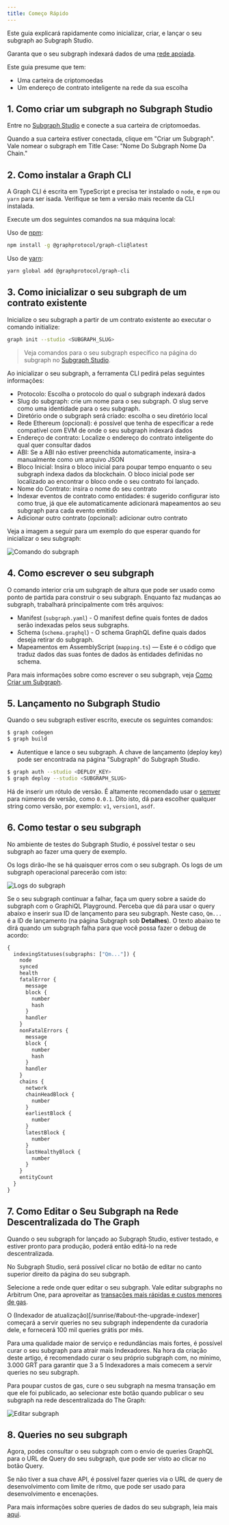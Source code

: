 ```yaml
---
title: Começo Rápido
---
```


Este guia explicará rapidamente como inicializar, criar, e lançar o seu subgraph ao Subgraph Studio.

Garanta que o seu subgraph indexará dados de uma [rede apoiada](/developing/supported-networks).

Este guia presume que tem:

- Uma carteira de criptomoedas
- Um endereço de contrato inteligente na rede da sua escolha

## 1. Como criar um subgraph no Subgraph Studio

Entre no [Subgraph Studio](https://thegraph.com/studio/) e conecte a sua carteira de criptomoedas.

Quando a sua carteira estiver conectada, clique em "Criar um Subgraph". Vale nomear o subgraph em Title Case: "Nome Do Subgraph Nome Da Chain."

## 2. Como instalar a Graph CLI

A Graph CLI é escrita em TypeScript e precisa ter instalado o `node`, e `npm` ou `yarn` para ser isada. Verifique se tem a versão mais recente da CLI instalada.

Execute um dos seguintes comandos na sua máquina local:

Uso de [npm](https://www.npmjs.com/):

```sh
npm install -g @graphprotocol/graph-cli@latest
```

Uso de [yarn](https://yarnpkg.com/):

```sh
yarn global add @graphprotocol/graph-cli
```

## 3. Como inicializar o seu subgraph de um contrato existente

Inicialize o seu subgraph a partir de um contrato existente ao executar o comando initialize:

```sh
graph init --studio <SUBGRAPH_SLUG>
```

> Veja comandos para o seu subgraph específico na página do subgraph no [Subgraph Studio](https://thegraph.com/studio/).

Ao inicializar o seu subgraph, a ferramenta CLI pedirá pelas seguintes informações:

- Protocolo: Escolha o protocolo do qual o subgraph indexará dados
- Slug do subgraph: crie um nome para o seu subgraph. O slug serve como uma identidade para o seu subgraph.
- Diretório onde o subgraph será criado: escolha o seu diretório local
- Rede Ethereum (opcional): é possível que tenha de especificar a rede compatível com EVM de onde o seu subgraph indexará dados
- Endereço de contrato: Localize o endereço do contrato inteligente do qual quer consultar dados
- ABI: Se a ABI não estiver preenchida automaticamente, insira-a manualmente como um arquivo JSON
- Bloco Inicial: Insira o bloco inicial para poupar tempo enquanto o seu subgraph indexa dados da blockchain. O bloco inicial pode ser localizado ao encontrar o bloco onde o seu contrato foi lançado.
- Nome do Contrato: insira o nome do seu contrato
- Indexar eventos de contrato como entidades: é sugerido configurar isto como true, já que ele automaticamente adicionará mapeamentos ao seu subgraph para cada evento emitido
- Adicionar outro contrato (opcional): adicionar outro contrato

Veja a imagem a seguir para um exemplo do que esperar quando for inicializar o seu subgraph:

![Comando do subgraph](/img/subgraph-init-example.png)

## 4. Como escrever o seu subgraph

O comando interior cria um subgraph de altura que pode ser usado como ponto de partida para construir o seu subgraph. Enquanto faz mudanças ao subgraph, trabalhará principalmente com três arquivos:

- Manifest (`subgraph.yaml`) - O manifest define quais fontes de dados serão indexadas pelos seus subgraphs.
- Schema (`schema.graphql`) - O schema GraphQL define quais dados deseja retirar do subgraph.
- Mapeamentos em AssemblyScript (`mapping.ts`) — Este é o código que traduz dados das suas fontes de dados às entidades definidas no schema.

Para mais informações sobre como escrever o seu subgraph, veja [Como Criar um Subgraph](/desenvolvimento/como-criar-um-subgraph).

## 5. Lançamento no Subgraph Studio

Quando o seu subgraph estiver escrito, execute os seguintes comandos:

```sh
$ graph codegen
$ graph build
```

- Autentique e lance o seu subgraph. A chave de lançamento (deploy key) pode ser encontrada na página "Subgraph" do Subgraph Studio.

```sh
$ graph auth --studio <DEPLOY_KEY>
$ graph deploy --studio <SUBGRAPH_SLUG>
```

Há de inserir um rótulo de versão. É altamente recomendado usar o [semver](https://semver.org/) para números de versão, como `0.0.1`. Dito isto, dá para escolher qualquer string como versão, por exemplo: `v1`, `version1`, `asdf`.

## 6. Como testar o seu subgraph

No ambiente de testes do Subgraph Studio, é possível testar o seu subgraph ao fazer uma query de exemplo.

Os logs dirão-lhe se há quaisquer erros com o seu subgraph. Os logs de um subgraph operacional parecerão com isto:

![Logs do subgraph](/img/subgraph-logs-image.png)

Se o seu subgraph continuar a falhar, faça um query sobre a saúde do subgraph com o GraphiQL Playground. Perceba que dá para usar o query abaixo e inserir sua ID de lançamento para seu subgraph. Neste caso, `Qm...` é a ID de lançamento (na página Subgraph sob **Detalhes**). O texto abaixo te dirá quando um subgraph falha para que você possa fazer o debug de acordo:

```graphql
{
  indexingStatuses(subgraphs: ["Qm..."]) {
    node
    synced
    health
    fatalError {
      message
      block {
        number
        hash
      }
      handler
    }
    nonFatalErrors {
      message
      block {
        number
        hash
      }
      handler
    }
    chains {
      network
      chainHeadBlock {
        number
      }
      earliestBlock {
        number
      }
      latestBlock {
        number
      }
      lastHealthyBlock {
        number
      }
    }
    entityCount
  }
}
```

## 7. Como Editar o Seu Subgraph na Rede Descentralizada do The Graph

Quando o seu subgraph for lançado ao Subgraph Studio, estiver testado, e estiver pronto para produção, poderá então editá-lo na rede descentralizada.

No Subgraph Studio, será possível clicar no botão de editar no canto superior direito da página do seu subgraph.

Selecione a rede onde quer editar o seu subgraph. Vale editar subgraphs no Arbitrum One, para aproveitar as [transações mais rápidas e custos menores de gas](/arbitrum/arbitrum-faq).

O (Indexador de atualização)[/sunrise/#about-the-upgrade-indexer] começará a servir queries no seu subgraph independente da curadoria dele, e fornecerá 100 mil queries grátis por mês.

Para uma qualidade maior de serviço e redundâncias mais fortes, é possível curar o seu subgraph para atrair mais Indexadores. Na hora da criação deste artigo, é recomendado curar o seu próprio subgraph com, no mínimo, 3.000 GRT para garantir que 3 a 5 Indexadores a mais comecem a servir queries no seu subgraph.

Para poupar custos de gas, cure o seu subgraph na mesma transação em que ele foi publicado, ao selecionar este botão quando publicar o seu subgraph na rede descentralizada do The Graph:

![Editar subgraph](/img/publish-and-signal-tx.png)

## 8. Queries no seu subgraph

Agora, podes consultar o seu subgraph com o envio de queries GraphQL para o URL de Query do seu subgraph, que pode ser visto ao clicar no botão Query.

Se não tiver a sua chave API, é possível fazer queries via o URL de query de desenvolvimento com limite de ritmo, que pode ser usado para desenvolvimento e encenações.

Para mais informações sobre queries de dados do seu subgraph, leia mais [aqui](/querying/querying-the-graph/).
